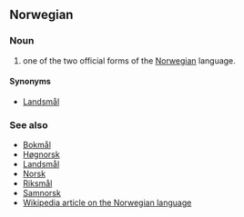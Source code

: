 ==Norwegian==
===Noun===
#one of the two official forms of the [[Norwegian]] language.

====Synonyms====
*[[Landsmål]]
===See also===
*[[Bokmål]]
*[[Høgnorsk]]
*[[Landsmål]]
*[[Norsk]]
*[[Riksmål]]
*[[Samnorsk]]
*[[w:Norwegian language|Wikipedia article on the Norwegian language]]